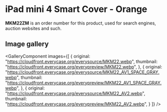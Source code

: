 
# iPad mini 4 Smart Cover - Orange

<Callout type='info' emoji='👉🏻'>**MKM22ZM** is an order number for this product, used for search engines, auction websites and such.</Callout>

## Image gallery

<GalleryComponent
    images={[
      {
        original: "https://cloudfront.everycase.org/everysource/MKM22.webp",
        thumbnail: "https://cloudfront.everycase.org/everypreview/MKM22.webp",
      },
      {
        original: "https://cloudfront.everycase.org/everysource/MKM22_AV1_SPACE_GRAY.webp",
        thumbnail: "https://cloudfront.everycase.org/everypreview/MKM22_AV1_SPACE_GRAY.webp",
      },
      {
        original: "https://cloudfront.everycase.org/everysource/MKM22_AV2.webp",
        thumbnail: "https://cloudfront.everycase.org/everypreview/MKM22_AV2.webp",
      }
    ]}
  />
